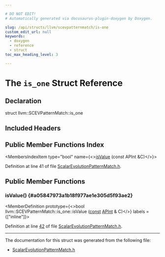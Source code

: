 ```yaml
---

# DO NOT EDIT!
# Automatically generated via docusaurus-plugin-doxygen by Doxygen.

slug: /api/structs/llvm/scevpatternmatch/is-one
custom_edit_url: null
keywords:
  - doxygen
  - reference
  - struct
toc_max_heading_level: 3

---
```





# The `is_one` Struct Reference

<DoxygenPage pluginConfig={pluginConfig}>



## Declaration

<CodeBlock>struct llvm::SCEVPatternMatch::is_one</CodeBlock>

## Included Headers

<IncludesList>
<IncludesListItem
  filePath="llvm/Analysis/ScalarEvolutionPatternMatch.h"
  permalink="/docs/api/files/include/include/llvm/include/llvm/analysis/scalarevolutionpatternmatch-h"
  isLocal="true" />
</IncludesList>

## Public Member Functions Index

<MembersIndex>

<MembersIndexItem
  type="bool"
  name={<><a href="#a05847973a1b18f977ae1e305d5f93ae2">isValue</a> (const APInt &amp;C)</>}>
</MembersIndexItem>

</MembersIndex>


Definition at line 41 of file <a href="/docs/api/files/include/include/llvm/include/llvm/analysis/scalarevolutionpatternmatch-h">ScalarEvolutionPatternMatch.h</a>.

<SectionDefinition>

## Public Member Functions

### isValue() {#a05847973a1b18f977ae1e305d5f93ae2}

<MemberDefinition
  prototype={<>bool llvm::SCEVPatternMatch::is&#95;one::isValue (<a href="/docs/api/files/lib/lib/target/lib/target/aarch64/aarch64promoteconstant-cpp/#a90f8350fecae261c25be85d38b451bff">const</a> <a href="/docs/api/classes/llvm/apint">APInt</a> &amp; C)</>}
  labels = {["inline"]}>

Definition at line <a href="/docs/api/files/include/include/llvm/include/llvm/analysis/scalarevolutionpatternmatch-h/#l00042">42</a> of file <a href="/docs/api/files/include/include/llvm/include/llvm/analysis/scalarevolutionpatternmatch-h">ScalarEvolutionPatternMatch.h</a>.
</MemberDefinition>

</SectionDefinition>

<hr/>

The documentation for this struct was generated from the following file:

<ul>
<li><a href="/docs/api/files/include/include/llvm/include/llvm/analysis/scalarevolutionpatternmatch-h">ScalarEvolutionPatternMatch.h</a></li>
</ul>

</DoxygenPage>
